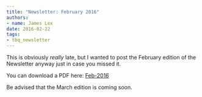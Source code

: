 ```yaml
---
title: "Newsletter: February 2016"
authors:
- name: James Lex
date: 2016-02-22
tags:
- tbq_newsletter
---
```


This is obviously _really_ late, but I wanted to post the February edition of the Newsletter anyway just in case you missed it.

You can download a PDF here: [Feb-2016](/assets/blog/2016/02-newsletter.pdf)

Be advised that the March edition is coming soon.
